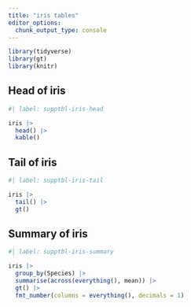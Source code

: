 ```yaml
---
title: "iris tables"
editor_options: 
  chunk_output_type: console
---
```



```r
library(tidyverse)
library(gt)
library(knitr)
```

## Head of iris

```r
#| label: supptbl-iris-head

iris |> 
  head() |>
  kable()

```

## Tail of iris

```r
#| label: supptbl-iris-tail

iris |> 
  tail() |>
  gt()

```

## Summary of iris

```r
#| label: supptbl-iris-summary

iris |> 
  group_by(Species) |>
  summarise(across(everything(), mean)) |>
  gt() |> 
  fmt_number(columns = everything(), decimals = 1)

```


